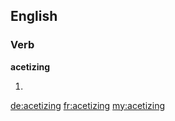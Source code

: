==English==

===Verb===
'''acetizing'''

# {{present participle of|[[acetize]]}}

[[de:acetizing]]
[[fr:acetizing]]
[[my:acetizing]]